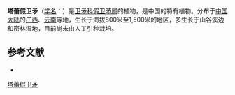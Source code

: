 {{Speciesbox
| name = 塔蕾假卫矛
| status = 
| status_system = 
| image =
| genus = Microtropis
| species = pyramidalis
| authority = C. Y. Cheng et T. C. Kao
}}

'''塔蕾假卫矛'''（[[学名|学名]]：{{lang|la|''Microtropis pyramidalis''}}）是[[卫矛科|卫矛科]][[假卫矛属|假卫矛属]]的植物，是中国的特有植物。分布于[[中国大陆|中国大陆]]的[[广西|广西]]、[[云南|云南]]等地，生长于海拔800米至1,500米的地区，多生长于山谷溪边和密林湿地，目前尚未由人工引种栽培。

== 参考文献 ==
<div class="references-small">
* {{cite web| url =http://www.bioinfo.cn/db05/KmzwSpecies.php?action=view&id=2369| title =塔蕾假卫矛| work =《中国高等植物数据库全库》| publisher =中国科学院微生物研究所| author =昆明植物研究所| accessdate =2009-02-23| deadurl =yes| archiveurl =https://web.archive.org/web/20160305014114/http://www.bioinfo.cn/db05/KmzwSpecies.php?action=view&id=2369| archivedate =2016-03-05}}
</div>
{{Taxonbar|from=Q10930934}}

[[Category:假卫矛属|塔蕾假卫矛]]


{{植物小作品}}